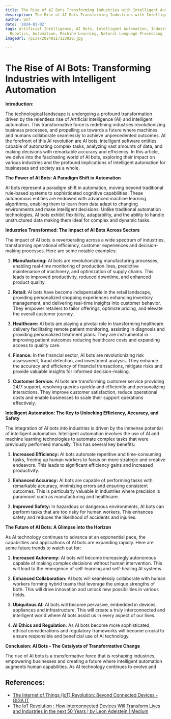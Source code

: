 ```yaml
---
title: The Rise of AI Bots Transforming Industries with Intelligent Automation
description: The Rise of AI Bots Transforming Industries with Intelligent Automation
author: Usf
date: '2024-01-02'
tags: Artificial Intelligence, AI Bots, Intelligent Automation, Industry Transformation,
  Robotics, Automation, Machine Learning, Natural Language Processing
imageUrl: /pixa/20240117123020.jpg

---
```

# The  Rise of AI Bots: Transforming Industries with Intelligent Automation

**Introduction:**

The technological landscape is undergoing a profound transformation  driven by the relentless rise of  Artificial Intelligence (AI)  and intelligent automation. This transformative force is redefining industries revolutionizing  business processes, and propelling us towards  a future where machines and  humans collaborate  seamlessly to achieve unprecedented  outcomes. At the forefront of this  AI revolution are AI bots, intelligent software entities capable of automating complex  tasks, analyzing vast amounts of data, and making decisions with remarkable accuracy and  efficiency. In this article, we delve into the fascinating world of AI bots, exploring their impact on various  industries and the  profound implications of intelligent automation for businesses and society  as a whole.

**The Power of AI Bots: A Paradigm Shift in Automation**

AI bots represent a paradigm shift in automation, moving beyond traditional rule-based systems  to sophisticated cognitive capabilities. These autonomous entities are endowed with advanced machine learning algorithms, enabling them to  learn from data adapt  to changing environments  and make intelligent decisions. Unlike traditional automation technologies, AI bots exhibit  flexibility,  adaptability, and  the ability to handle  unstructured data making them ideal for complex and dynamic tasks.

**Industries Transformed: The Impact of AI Bots Across  Sectors**

The impact of  AI bots is reverberating across a wide spectrum of industries, transforming operational  efficiency, customer experiences and  decision-making processes. Here are some  notable examples:

1. **Manufacturing:** AI bots are revolutionizing manufacturing processes,  enabling real-time monitoring of production lines, predictive maintenance of  machinery, and optimization of supply chains. This leads to improved productivity, reduced  downtime, and enhanced product quality.

2. **Retail:** AI bots have become indispensable in the retail landscape, providing personalized shopping experiences enhancing inventory management, and  delivering real-time insights into customer behavior. They empower retailers to tailor offerings, optimize pricing, and elevate  the overall customer journey.

3. **Healthcare:** AI bots are playing a pivotal role in transforming healthcare delivery facilitating remote patient monitoring, assisting in diagnosis and providing personalized  treatment plans. They are  instrumental in improving patient  outcomes reducing healthcare costs  and expanding access to quality care.

4. **Finance:** In the  financial sector, AI bots are revolutionizing risk assessment, fraud detection, and investment analysis. They enhance the accuracy and efficiency of financial transactions,  mitigate risks and  provide valuable insights for informed decision-making.

5. **Customer Service:** AI bots are transforming  customer service providing 24/7 support, resolving queries quickly and efficiently and personalizing  interactions. They  improve customer satisfaction, reduce operational costs and enable businesses to scale their support operations effectively.

**Intelligent Automation: The Key to Unlocking  Efficiency, Accuracy, and Safety**

The integration of AI bots  into industries is driven by the  immense potential of intelligent automation. Intelligent automation involves the use of AI and machine learning technologies to automate complex tasks that  were  previously  performed manually. This has several key benefits:

1. **Increased Efficiency:** AI  bots automate repetitive and time-consuming tasks, freeing up human workers to focus on more strategic and creative endeavors.  This  leads to significant efficiency gains and increased productivity.

2. **Enhanced  Accuracy:** AI bots are capable of performing tasks with remarkable accuracy, minimizing errors and ensuring  consistent outcomes. This is particularly valuable in industries where precision is paramount such  as manufacturing and healthcare.

3. **Improved Safety:** In hazardous or dangerous  environments, AI bots can perform tasks that are too risky for human workers. This enhances safety  and reduces the likelihood  of accidents and injuries.

**The Future of AI Bots: A Glimpse  into the Horizon**

As AI technology continues to advance at an exponential pace, the capabilities and applications of AI bots are expanding  rapidly. Here are some future trends to watch  out for:

1. **Increased Autonomy:** AI bots will  become increasingly autonomous capable of making complex  decisions without human intervention. This will lead to the emergence of self-learning and  self-healing AI systems.

2. **Enhanced Collaboration:** AI bots will seamlessly collaborate with human  workers forming hybrid teams that leverage the unique strengths of both. This will drive innovation and unlock new  possibilities in various fields.

3. **Ubiquitous AI:** AI bots will become pervasive,  embedded in devices, appliances and infrastructure. This will create  a truly interconnected and intelligent world where AI bots assist us in every aspect of our lives.

4. **AI Ethics and Regulation:** As AI bots become more sophisticated, ethical considerations and regulatory frameworks will become crucial to ensure responsible and beneficial use of AI technology.

**Conclusion: AI Bots - The Catalysts of Transformative  Change**

The  rise of AI  bots  is a transformative force that is reshaping  industries, empowering businesses and creating a future where intelligent automation augments human capabilities. As AI  technology continues to evolve and

## References:
- [The Internet of Things (IoT) Revolution: Beyond Connected Devices - GIGA IT](https://grupo-giga.com/the-internet-of-things-iot-revolution-beyond-connected-devices/)
- [The IoT Revolution : How Interconnected Devices Will Transform Lives and Industries in the next 50 Years | by Leon Adelstein | Medium](https://medium.com/@adelstein/the-iot-revolution-how-interconnected-devices-will-transform-lives-and-industries-in-the-next-50-c166379401e5)
